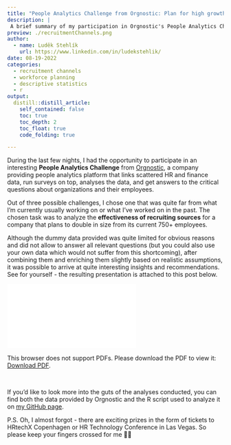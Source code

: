 ```yaml
---
title: "People Analytics Challenge from Orgnostic: Plan for high growth"
description: |
 A brief summary of my participation in Orgnostic's People Analytics Challenge.     
preview: ./recruitmentChannels.png
author:
  - name: Luděk Stehlík
    url: https://www.linkedin.com/in/ludekstehlik/
date: 08-19-2022
categories:
  - recruitment channels
  - workforce planning
  - descriptive statistics
  - r
output:
  distill::distill_article:
    self_contained: false
    toc: true
    toc_depth: 2
    toc_float: true
    code_folding: true

---
```


During the last few nights, I had the opportunity to participate in an interesting **People Analytics Challenge** from [Orgnostic](https://orgnostic.com/), a company providing people analytics platform that links scattered HR and finance data, run surveys on top, analyses the data, and get answers to the critical questions about organizations and their employees. 

Out of three possible challenges, I chose one that was quite far from what I'm currently usually working on or what I've worked on in the past. The chosen task was to analyze the **effectiveness of recruiting sources** for a company that plans to double in size from its current 750+ employees.

Although the dummy data provided was quite limited for obvious reasons and did not allow to answer all relevant questions (but you could also use your own data which would not suffer from this shortcoming), after combining them and enriching them slightly based on realistic assumptions, it was possible to arrive at quite interesting insights and recommendations. See for yourself - the resulting presentation is attached to this post below.

<object data="OrgnosticSummerPeopleAnalyticsChallenge_Ludek_Stehlik.pdf" type="application/pdf" height="400px">
    <embed src="OrgnosticSummerPeopleAnalyticsChallenge_Ludek_Stehlik.pdf">
        <p>This browser does not support PDFs. Please download the PDF to view it: <a href="OrgnosticSummerPeopleAnalyticsChallenge_Ludek_Stehlik.pdf">Download PDF</a>.</p>
    </embed>
</object>
<br>

If you'd like to look more into the guts of the analyses conducted, you can find both the data provided by Orgnostic and the R script used to analyze it on [my GitHub page](https://github.com/lstehlik2809/People-Analytics-Challenge). 

P.S. Oh, I almost forgot - there are exciting prizes in the form of tickets to HRtechX Copenhagen or HR Technology Conference in Las Vegas. So please keep your fingers crossed for me 🤞😉
